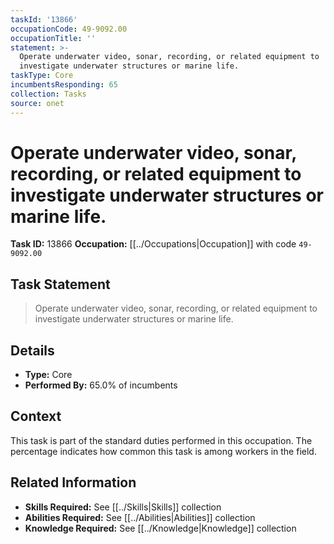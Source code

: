```yaml
---
taskId: '13866'
occupationCode: 49-9092.00
occupationTitle: ''
statement: >-
  Operate underwater video, sonar, recording, or related equipment to
  investigate underwater structures or marine life.
taskType: Core
incumbentsResponding: 65
collection: Tasks
source: onet
---
```

# Operate underwater video, sonar, recording, or related equipment to investigate underwater structures or marine life.

**Task ID:** 13866
**Occupation:** [[../Occupations|Occupation]] with code `49-9092.00`

## Task Statement

> Operate underwater video, sonar, recording, or related equipment to investigate underwater structures or marine life.

## Details

- **Type:** Core
- **Performed By:** 65.0% of incumbents

## Context

This task is part of the standard duties performed in this occupation. The percentage indicates how common this task is among workers in the field.

## Related Information

- **Skills Required:** See [[../Skills|Skills]] collection
- **Abilities Required:** See [[../Abilities|Abilities]] collection
- **Knowledge Required:** See [[../Knowledge|Knowledge]] collection
